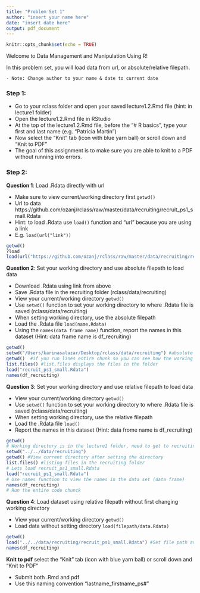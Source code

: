 ```yaml
---
title: "Problem Set 1"
author: "insert your name here"
date: "insert date here"
output: pdf_document
---
```


```r
knitr::opts_chunk$set(echo = TRUE)
```

Welcome to Data Management and Manipulation Using R!

In this problem set, you will load data from url, or absolute/relative filepath.

    - Note: Change author to your name & date to current date 


### Step 1:

- Go to your rclass folder and open your saved lecture1.2.Rmd file (hint: in lecture1 folder)  
- Open the lecture1.2.Rmd file in RStudio  
- At the top of the lecture1.2.Rmd file, before the "# R basics", type your first and last name (e.g. "Patricia Martin")  
- Now select the "Knit" tab (icon with blue yarn ball) or scroll down and "Knit to PDF"  
- The goal of this assignment is to make sure you are able to knit to a PDF without running into errors.  


### Step 2:  

**Question 1**: Load .Rdata directly with url  

- Make sure to view current/working directory first `getwd()` 
- Url to data https://github.com/ozanj/rclass/raw/master/data/recruiting/recruit_ps1_small.Rdata  
- Hint: to load .Rdata use `load()` function and "url" because you are using a link 
- E.g. `load(url("link"))`  

```r
getwd()
?load
load(url("https://github.com/ozanj/rclass/raw/master/data/recruiting/recruit_ps1_small.Rdata"))
```


**Question 2**: Set your working directory and use absolute filepath to load data  

- Download .Rdata using link from above  
- Save .Rdata file in the recruiting folder (rclass/data/recruiting)  
- View your current/working directory `getwd()` 
- Use `setwd()` function to set your working directory to where .Rdata file is saved (rclass/data/recruiting)  
- When setting working directory, use the absolute filepath  
- Load the .Rdata file  `load(name.Rdata)`
- Using the `names(data frame name)` function, report the names in this dataset  (Hint: data frame name is df_recruiting)  

```r
getwd() 
setwd("/Users/karinasalazar/Desktop/rclass/data/recruiting") #absolute file path to data
getwd()  #if you run lines entire chunk so you can see how the working directory changes
list.files() #list.files displays the files in the folder
load("recruit_ps1_small.Rdata")
names(df_recruiting)
```

**Question 3**: Set your working directory and use relative filepath to load data  

- View your current/working directory `getwd()` 
- Use `setwd()` function to set your working directory to where .Rdata file is saved (rclass/data/recruiting)  
- When setting working directory, use the relative filepath  
- Load the .Rdata file  `load()`
- Report the names in this dataset (Hint: data frome name is df_recruiting)  

```r
getwd() 
# Working directory is in the lecture1 folder, need to get to recruiting folder using relative file path
setwd("../../data/recruiting")
getwd() #View current directory after setting the directory
list.files() #listing files in the recruiting folder
# Lets load recruit_ps1_small.Rdata 
load("recruit_ps1_small.Rdata")
# Use names function to view the names in the data set (data frame)
names(df_recruiting)
# Run the entire code chunck 
```

**Question 4**: Load dataset using relative filepath without first changing working directory  

- View your current/working directory `getwd()`  
- Load data without setting directory `load(filepath/data.Rdata)`

```r
getwd()
load("../../data/recruiting/recruit_ps1_small.Rdata") #Set file path and load data at once
names(df_recruiting)
```

**Knit to pdf** select the "Knit" tab (icon with blue yarn ball) or scroll down and "Knit to PDF"  

- Submit both .Rmd and pdf   
- Use this naming convention "lastname_firstname_ps#"
